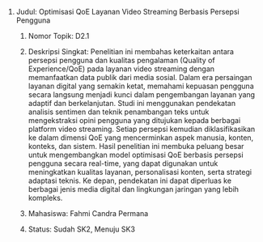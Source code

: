 1.  Judul: Optimisasi QoE Layanan Video Streaming Berbasis Persepsi Pengguna

    1.  Nomor Topik: D2.1

    2.  Deskripsi Singkat: Penelitian ini membahas keterkaitan antara persepsi pengguna dan kualitas pengalaman (Quality of Experience/QoE) pada layanan video streaming dengan memanfaatkan data publik dari media sosial. Dalam era persaingan layanan digital yang semakin ketat, memahami kepuasan pengguna secara langsung menjadi kunci dalam pengembangan layanan yang adaptif dan berkelanjutan. Studi ini menggunakan pendekatan analisis sentimen dan teknik penambangan teks untuk mengekstraksi opini pengguna yang ditujukan kepada berbagai platform video streaming. Setiap persepsi kemudian diklasifikasikan ke dalam dimensi QoE yang mencerminkan aspek manusia, konten, konteks, dan sistem. Hasil penelitian ini membuka peluang besar untuk mengembangkan model optimisasi QoE berbasis persepsi pengguna secara real-time, yang dapat digunakan untuk meningkatkan kualitas layanan, personalisasi konten, serta strategi adaptasi teknis. Ke depan, pendekatan ini dapat diperluas ke berbagai jenis media digital dan lingkungan jaringan yang lebih kompleks.

    3.  Mahasiswa: Fahmi Candra Permana

    4.  Status: Sudah SK2, Menuju SK3
